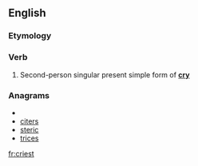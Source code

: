 ==English==

===Etymology===
{{suffix|cry|est}}

===Verb===
{{infl|en|verb form}}

# {{archaic}} Second-person singular present simple form of '''[[cry]]'''

===Anagrams===
* {{alphagram|ceirst}}
* [[citers#English|citers]]
* [[steric#English|steric]]
* [[trices#English|trices]]


[[fr:criest]]